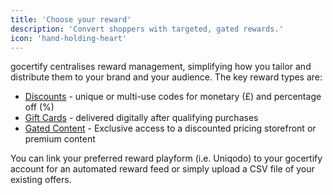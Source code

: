 ```yaml
---
title: 'Choose your reward'
description: 'Convert shoppers with targeted, gated rewards.'
icon: 'hand-holding-heart'
---
```


gocertify centralises reward management, simplifying how you tailor and distribute them to your brand and your audience. The key reward types are:

- [Discounts](/section/buildRewardFlows/discounts) - unique or multi-use codes for monetary (£) and percentage off (%)
- [Gift Cards](/section/buildRewardFlows/giftCards) - delivered digitally after qualifying purchases
- [Gated Content](/section/buildRewardFlows/gatedContent) - Exclusive access to a discounted pricing storefront or premium content

<Tip>
  You can link your preferred reward playform (i.e. Uniqodo) to your gocertify account for an automated reward feed or simply upload a CSV file of your existing offers.
</Tip>
